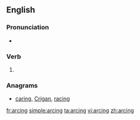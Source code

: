 ==English==

===Pronunciation===
* {{IPA|/ˈɑːɹk.ɪŋ/|lang=en}}

===Verb===
{{head|en}}

# {{present participle of|arc|lang=en}}

===Anagrams===
* [[caring#English|caring]], [[Crigan#English|Crigan]], [[racing#English|racing]]

[[fr:arcing]]
[[simple:arcing]]
[[ta:arcing]]
[[vi:arcing]]
[[zh:arcing]]